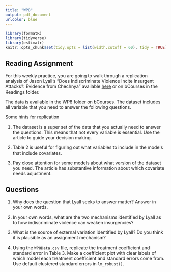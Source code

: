 ```yaml
---
title: "WP8" 
output: pdf_document
urlcolor: blue
---
```



```r
library(formatR)
library(tidyverse)
library(estimatr)
knitr::opts_chunk$set(tidy.opts = list(width.cutoff = 60), tidy = TRUE)

```

## Reading Assignment 

For this weekly practice, you are going to walk through a replication analysis of Jason Lyall's "Does Indiscriminate Violence Incite Insurgent Attacks?: Evidence from Chechnya" available [here](https://journals.sagepub.com/doi/10.1177/0022002708330881) or on bCourses in the Readings folder. 

The data is available in the WP8 folder on bCourses. The dataset includes all variable that you need to answer the following questions. 

Some hints for replication 

1. The dataset is a super set of the data that you actually need to answer the questions. This means that not every variable is essential. Use the article to guide your decision making. 

2. Table 2 is useful for figuring out what variables to include in the models that include covariates. 

3. Pay close attention for some models about what version of the dataset you need. The article has substantive information about which covariate needs adjustment. 

## Questions 

1. Why does the question that Lyall seeks to answer matter? Answer in your own words. 


2. In your own words, what are the two mechanisms identified by Lyall as to how indiscriminate violence can weaken insurgencies? 


3. What is the source of external variation identified by Lyall? Do you think it is plausible as an assignment mechanism? 


4. Using the `WP8Data.csv` file, replicate the treatment coefficient and standard error in Table 3. Make a coefficient plot with clear labels of which model each treatment coefficient and standard errors come from. Use default clustered standard errors in `lm_robust()`. 